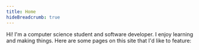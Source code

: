 ```yaml
---
title: Home
hideBreadcrumb: true
---
```



Hi! I'm a computer science student and software developer. I enjoy learning and making things. Here are some pages on this site that I'd like to feature:

<ShowcaseGrid>
  <Showcase
    title="About me"
    description="Some more information about myself, plus my resume"
    link="/about"
    thumbnail={{
      source: "/images/default-thumbnail.png",
      width: 1067,
      height: 600,
    }}
  />
  <Showcase
    title="UCSD Course Grapher"
    description="A course planning tool for UCSD students that visualizes course prerequisites as graphs. Built with React and Python."
    link="/projects/course-grapher"
    thumbnail={{
      source: "/images/course-grapher/thumbnail.png",
      width: 1067,
      height: 600,
    }}
  />
  <Showcase
    title="Copy Better"
    description="A convenient clipboard extension app for storing and organizing clips to paste anywhere, with 14,000+ downloads on the App Store! Built with Swift and Xcode."
    link="/apps/copy-better"
    thumbnail={{
      source: "/images/copy-better/thumbnail.png",
      width: 1067,
      height: 600,
    }}
  />
  <Showcase
    title="Triton Software Eng"
    description="Projects for nonprofits that I've worked on as part of a student org at UCSD."
    link="/projects/tse"
    thumbnail={{
      source: "/images/tse/thumbnail.png",
      width: 1067,
      height: 600,
    }}
  />
</ShowcaseGrid>

